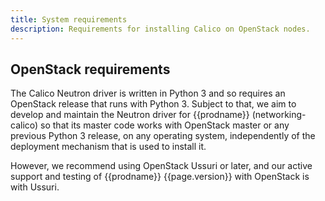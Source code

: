 ```yaml
---
title: System requirements
description: Requirements for installing Calico on OpenStack nodes.
---
```


<ReqsSys prodname='{{prodname}}' orch="OpenStack" />

## OpenStack requirements

The Calico Neutron driver is written in Python 3 and so requires an OpenStack release that
runs with Python 3.  Subject to that, we aim to develop and maintain the Neutron driver
for {{prodname}} (networking-calico) so that its master code works with OpenStack
master or any previous Python 3 release, on any operating system, independently of the
deployment mechanism that is used to install it.

However, we recommend using OpenStack Ussuri or later, and our active support and testing
of {{prodname}} {{page.version}} with OpenStack is with Ussuri.

<ReqsKernel prodname='{{prodname}}' />
